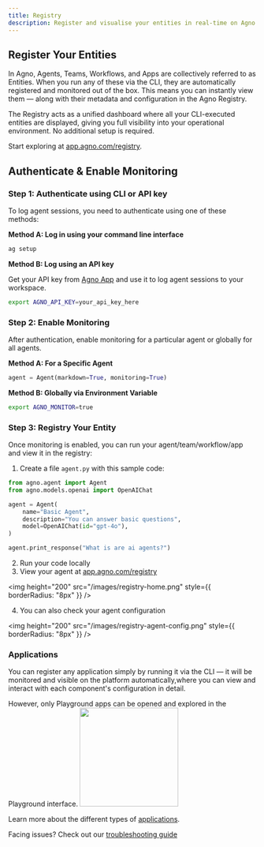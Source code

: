 ```yaml
---
title: Registry
description: Register and visualise your entities in real-time on Agno Platform.
---
```


## Register Your Entities

In Agno, Agents, Teams, Workflows, and Apps are collectively referred to as Entities.
When you run any of these via the CLI, they are automatically registered and monitored out of the box. This means you can instantly view them — along with their metadata and configuration in the Agno Registry.

The Registry acts as a unified dashboard where all your CLI-executed entities are displayed, giving you full visibility into your operational environment. No additional setup is required.



Start exploring at [app.agno.com/registry](https://app.agno.com/registry).

## Authenticate & Enable Monitoring

### Step 1: Authenticate using CLI or API key

To log agent sessions, you need to authenticate using one of these methods:

**Method A: Log in using your command line interface**
```bash
ag setup
```

**Method B: Log using an API key**

Get your API key from [Agno App](https://app.agno.com/settings) and use it to log agent sessions to your workspace.

```bash
export AGNO_API_KEY=your_api_key_here
```

### Step 2: Enable Monitoring

After authentication, enable monitoring for a particular agent or globally for all agents.

**Method A: For a Specific Agent**
```python
agent = Agent(markdown=True, monitoring=True)
```

**Method B: Globally via Environment Variable**
```bash
export AGNO_MONITOR=true
```

### Step 3: Registry Your Entity

Once monitoring is enabled, you can run your agent/team/workflow/app and view it in the registry:

1. Create a file `agent.py` with this sample code:

```python 
from agno.agent import Agent
from agno.models.openai import OpenAIChat

agent = Agent(
    name="Basic Agent",
    description="You can answer basic questions",
    model=OpenAIChat(id="gpt-4o"),
)

agent.print_response("What is are ai agents?")
```

2. Run your code locally
3. View your agent at [app.agno.com/registry](https://app.agno.com/registry)

<img height="200" src="/images/registry-home.png" style={{ borderRadius: "8px" }} />

4. You can also check your agent configuration

<img height="200" src="/images/registry-agent-config.png" style={{ borderRadius: "8px" }} />

### Applications
You can register any application simply by running it via the CLI — it will be monitored and visible on the platform automatically,where you can view and interact with each component's configuration in detail.

<Note>
However, only Playground apps can be opened and explored in the Playground interface.
</Note>
<img height="200" src="/images/registry-app-component.png" style={{ borderRadius: "8px" }} />

Learn more about the different types of [applications](/applications/playground/introduction).

<Info>Facing issues? Check out our [troubleshooting guide](/faq/cli-auth)</Info>

